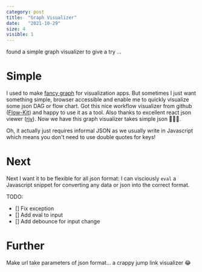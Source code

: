 ```yaml
---
category: post
title:  "Graph Visualizer"
date:   "2021-10-29"
size: 4
visible: 1
---
```



found a simple graph visualizer to give a try ...

# Simple
I used to make [fancy graph](https://drive.google.com/file/d/12ku-mqtJtsGfC8rbUQUMC2GTXgjWDHhl/view?usp=sharing) for visualization apps. But sometimes I just want something simple, browser accessible and enable me to quickly visualize some json DAG or flow chart. Got this nice workflow visualizer from github ([Flow-Kit](https://github.com/d-band/flow-kit)) and happy to use it as a tool. Also thanks to excellent react json viewer ([rjv](https://github.com/mac-s-g/react-json-view)). Now we have this graph visualizer takes simple json 🎉🎉🎉.


<FlowVis/>

Oh, it actually just requires informal JSON as we usually write in Javascript which means you don't need to use double quotes for keys!

# Next
Next I want it to be flexible for all json format: I can visciously `eval` a Javascript snippet for converting any data or json into the correct format.

TODO:
- [] Fix exception
- [] Add eval to input
- [] Add debounce for input change

# Further
Make url take parameters of json format... a crappy jump link visualizer 😂

